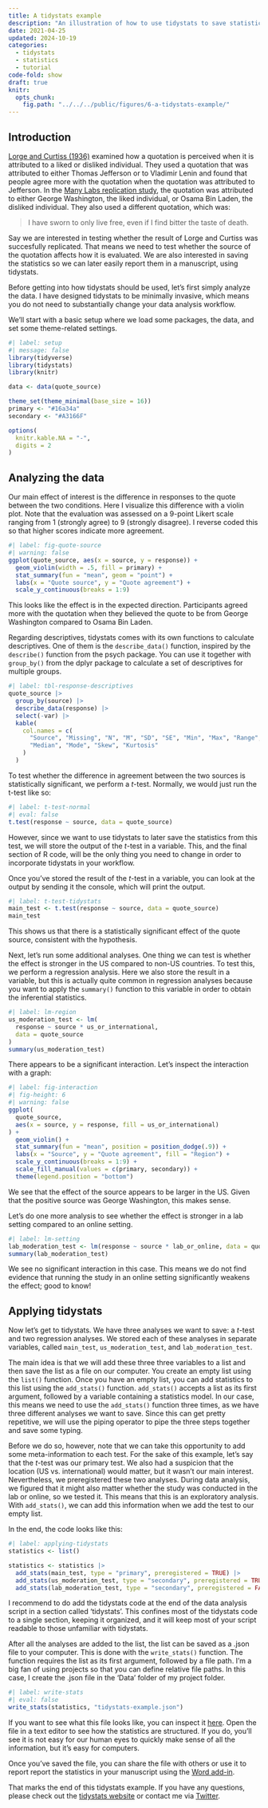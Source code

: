 ```yaml
---
title: A tidystats example
description: "An illustration of how to use tidystats to save statistics, using a replication study from the Many Labs 1 project."
date: 2021-04-25
updated: 2024-10-19
categories:
  - tidystats
  - statistics
  - tutorial
code-fold: show
draft: true
knitr:
  opts_chunk:
    fig.path: "../../../public/figures/6-a-tidystats-example/"
---
```


## Introduction

[Lorge and Curtiss (1936)](https://psycnet.apa.org/record/1937-04240-001 "Lorge and Curtiss (1936)") examined how a quotation is perceived when it is attributed to a liked or disliked individual. They used a quotation that was attributed to either Thomas Jefferson or to Vladimir Lenin and found that people agree more with the quotation when the quotation was attributed to Jefferson. In the [Many Labs replication study](https://psycnet.apa.org/fulltext/2014-20922-002.html "Klein et al. (2014)"), the quotation was attributed to either George Washington, the liked individual, or Osama Bin Laden, the disliked individual. They also used a different quotation, which was:

> I have sworn to only live free, even if I find bitter the taste of death.

Say we are interested in testing whether the result of Lorge and Curtiss was succesfully replicated. That means we need to test whether the source of the quotation affects how it is evaluated. We are also interested in saving the statistics so we can later easily report them in a manuscript, using tidystats.

Before getting into how tidystats should be used, let's first simply analyze the data. I have designed tidystats to be minimally invasive, which means you do not need to substantially change your data analysis workflow.

We'll start with a basic setup where we load some packages, the data, and set some theme-related settings.

```r
#| label: setup
#| message: false
library(tidyverse)
library(tidystats)
library(knitr)

data <- data(quote_source)

theme_set(theme_minimal(base_size = 16))
primary <- "#16a34a"
secondary <- "#A3166F"

options(
  knitr.kable.NA = "-",
  digits = 2
)
```

## Analyzing the data

Our main effect of interest is the difference in responses to the quote between the two conditions. Here I visualize this difference with a violin plot. Note that the evaluation was assessed on a 9-point Likert scale ranging from 1 (strongly agree) to 9 (strongly disagree). I reverse coded this so that higher scores indicate more agreement.

```r
#| label: fig-quote-source
#| warning: false
ggplot(quote_source, aes(x = source, y = response)) +
  geom_violin(width = .5, fill = primary) +
  stat_summary(fun = "mean", geom = "point") +
  labs(x = "Quote source", y = "Quote agreement") +
  scale_y_continuous(breaks = 1:9)
```

This looks like the effect is in the expected direction. Participants agreed more with the quotation when they believed the quote to be from George Washington compared to Osama Bin Laden.

Regarding descriptives, tidystats comes with its own functions to calculate descriptives. One of them is the `describe_data()` function, inspired by the `describe()` function from the psych package. You can use it together with `group_by()` from the dplyr package to calculate a set of descriptives for multiple groups.

```r
#| label: tbl-response-descriptives
quote_source |>
  group_by(source) |>
  describe_data(response) |>
  select(-var) |>
  kable(
    col.names = c(
      "Source", "Missing", "N", "M", "SD", "SE", "Min", "Max", "Range",
      "Median", "Mode", "Skew", "Kurtosis"
    )
  )
```

To test whether the difference in agreement between the two sources is statistically significant, we perform a *t*-test. Normally, we would just run the t-test like so:

```r
#| label: t-test-normal
#| eval: false
t.test(response ~ source, data = quote_source)
```

However, since we want to use tidystats to later save the statistics from this test, we will store the output of the *t*-test in a variable. This, and the final section of R code, will be the only thing you need to change in order to incorporate tidystats in your workflow.

Once you've stored the result of the *t*-test in a variable, you can look at the output by sending it the console, which will print the output.

```r
#| label: t-test-tidystats
main_test <- t.test(response ~ source, data = quote_source)
main_test
```

This shows us that there is a statistically significant effect of the quote source, consistent with the hypothesis.

Next, let's run some additional analyses. One thing we can test is whether the effect is stronger in the US compared to non-US countries. To test this, we perform a regression analysis. Here we also store the result in a variable, but this is actually quite common in regression analyses because you want to apply the `summary()` function to this variable in order to obtain the inferential statistics.

```r
#| label: lm-region
us_moderation_test <- lm(
  response ~ source * us_or_international,
  data = quote_source
)
summary(us_moderation_test)
```

There appears to be a significant interaction. Let's inspect the interaction with a graph:

```r
#| label: fig-interaction
#| fig-height: 6
#| warning: false
ggplot(
  quote_source,
  aes(x = source, y = response, fill = us_or_international)
) +
  geom_violin() +
  stat_summary(fun = "mean", position = position_dodge(.9)) +
  labs(x = "Source", y = "Quote agreement", fill = "Region") +
  scale_y_continuous(breaks = 1:9) +
  scale_fill_manual(values = c(primary, secondary)) +
  theme(legend.position = "bottom")
```

We see that the effect of the source appears to be larger in the US. Given that the positive source was George Washington, this makes sense.

Let's do one more analysis to see whether the effect is stronger in a lab setting compared to an online setting.

```r
#| label: lm-setting
lab_moderation_test <- lm(response ~ source * lab_or_online, data = quote_source)
summary(lab_moderation_test)
```

We see no significant interaction in this case. This means we do not find evidence that running the study in an online setting significantly weakens the effect; good to know!

## Applying tidystats

Now let's get to tidystats. We have three analyses we want to save: a *t*-test and two regression analyses. We stored each of these analyses in separate variables, called `main_test`, `us_moderation_test`, and `lab_moderation_test`.

The main idea is that we will add these three three variables to a list and then save the list as a file on our computer. You create an empty list using the `list()` function. Once you have an empty list, you can add statistics to this list using the `add_stats()` function. `add_stats()` accepts a list as its first argument, followed by a variable containing a statistics model. In our case, this means we need to use the `add_stats()` function three times, as we have three different analyses we want to save. Since this can get pretty repetitive, we will use the piping operator to pipe the three steps together and save some typing.

Before we do so, however, note that we can take this opportunity to add some meta-information to each test. For the sake of this example, let's say that the *t*-test was our primary test. We also had a suspicion that the location (US vs. international) would matter, but it wasn't our main interest. Nevertheless, we preregistered these two analyses. During data analysis, we figured that it might also matter whether the study was conducted in the lab or online, so we tested it. This means that this is an exploratory analysis. With `add_stats()`, we can add this information when we add the test to our empty list.

In the end, the code looks like this:

```r
#| label: applying-tidystats
statistics <- list()

statistics <- statistics |>
  add_stats(main_test, type = "primary", preregistered = TRUE) |>
  add_stats(us_moderation_test, type = "secondary", preregistered = TRUE) |>
  add_stats(lab_moderation_test, type = "secondary", preregistered = FALSE)
```

I recommend to do add the tidystats code at the end of the data analysis script in a section called 'tidystats'. This confines most of the tidystats code to a single section, keeping it organized, and it will keep most of your script readable to those unfamiliar with tidystats.

After all the analyses are added to the list, the list can be saved as a .json file to your computer. This is done with the `write_stats()` function. The function requires the list as its first argument, followed by a file path. I'm a big fan of using projects so that you can define relative file paths. In this case, I create the .json file in the 'Data' folder of my project folder.

```r
#| label: write-stats
#| eval: false
write_stats(statistics, "tidystats-example.json")
```

If you want to see what this file looks like, you can inspect it [here](willemsleegers.com/tidystats-example.json "tidystats JSON file example"). Open the file in a text editor to see how the statistics are structured. If you do, you'll see it is not easy for our human eyes to quickly make sense of all the information, but it's easy for computers.

Once you've saved the file, you can share the file with others or use it to report report the statistics in your manuscript using the [Word add-in](https://www.tidystats.io/word-add-in.html "tidystats Word add-in").

That marks the end of this tidystats example. If you have any questions, please check out the [tidystats website](https://tidystats.io) or contact me via [Twitter](https://twitter.com/tidystats).